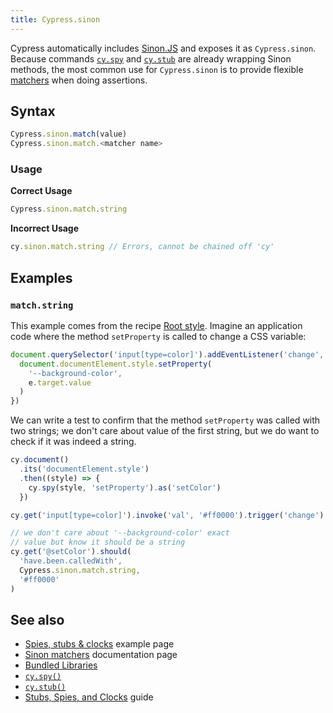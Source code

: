 ```yaml
---
title: Cypress.sinon
---
```


Cypress automatically includes [Sinon.JS](http://sinonjs.org/) and exposes it as
`Cypress.sinon`. Because commands [`cy.spy`](/api/commands/spy) and
[`cy.stub`](/api/commands/stub) are already wrapping Sinon methods, the most
common use for `Cypress.sinon` is to provide flexible
[matchers](https://sinonjs.org/releases/latest/matchers/) when doing assertions.

## Syntax

```javascript
Cypress.sinon.match(value)
Cypress.sinon.match.<matcher name>
```

### Usage

<Icon name="check-circle" color="green" /> **Correct Usage**

```javascript
Cypress.sinon.match.string
```

<Icon name="exclamation-triangle" color="red" /> **Incorrect Usage**

```javascript
cy.sinon.match.string // Errors, cannot be chained off 'cy'
```

## Examples

### `match.string`

This example comes from the recipe
[Root style](https://github.com/cypress-io/cypress-example-recipes#testing-the-dom).
Imagine an application code where the method `setProperty` is called to change a
CSS variable:

```js
document.querySelector('input[type=color]').addEventListener('change', (e) => {
  document.documentElement.style.setProperty(
    '--background-color',
    e.target.value
  )
})
```

We can write a test to confirm that the method `setProperty` was called with two
strings; we don't care about value of the first string, but we do want to check
if it was indeed a string.

```javascript
cy.document()
  .its('documentElement.style')
  .then((style) => {
    cy.spy(style, 'setProperty').as('setColor')
  })

cy.get('input[type=color]').invoke('val', '#ff0000').trigger('change')

// we don't care about '--background-color' exact
// value but know it should be a string
cy.get('@setColor').should(
  'have.been.calledWith',
  Cypress.sinon.match.string,
  '#ff0000'
)
```

## See also

- [Spies, stubs & clocks](https://example.cypress.io/commands/spies-stubs-clocks)
  example page
- [Sinon matchers](https://sinonjs.org/releases/latest/matchers/) documentation
  page
- [Bundled Libraries](/app/references/bundled-libraries)
- [`cy.spy()`](/api/commands/spy)
- [`cy.stub()`](/api/commands/stub)
- [Stubs, Spies, and Clocks](/app/guides/stubs-spies-and-clocks) guide
